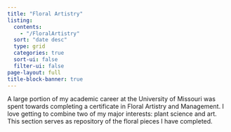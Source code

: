 ```yaml
---
title: "Floral Artistry"
listing:
  contents:
    - "/FloralArtistry"
  sort: "date desc"
  type: grid
  categories: true
  sort-ui: false
  filter-ui: false
page-layout: full
title-block-banner: true
---
```


A large portion of my academic career at the University of Missouri was spent towards completing a certificate in Floral Artistry and Management. I love getting to combine two of my major interests: plant science and art. This section serves as repository of the floral pieces I have completed.
